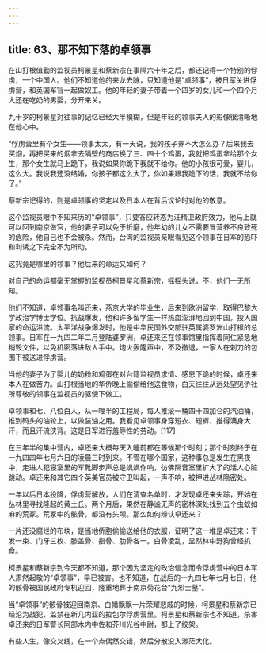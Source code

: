 ```yaml
---
---
---
```

title: 63、那不知下落的卓领事
---




在山打根值勤的监视员柯景星和蔡新宗在事隔六十年之后，都还记得一个特别的俘虏，一个中国人。他们不知道他的来龙去脉，只知道他是“卓领事”，被日军关进俘虏营，和英国军官一起做奴工。他的年轻的妻子带着一个四岁的女儿和一个四个月大还在吃奶的男婴，分开来关。

九十岁的柯景星对往事的记忆已经大半模糊，但是年轻的领事夫人的影像很清晰地在他心中。

“俘虏营里有个女生——领事太太，有一天说，我的孩子养不大怎么办？后来我去买烟，再把买来的烟拿去隔壁的商店换了三、四十个鸡蛋，我就把鸡蛋拿给那个女生，那个女生就马上跪下，我说如果你跪下我就不给你。他的小孩很可爱，婴儿，这么大。我说我还没结婚，你孩子都这么大了，你如果跟我跪下的话，我就不给你了。”

蔡新宗记得的，则是卓领事的坚定以及日本人在背后议论时对他的敬意。

这个监视员眼中不知来历的“卓领事”，只要答应转态为汪精卫政府效力，他马上就可以回到南京做官，他的妻子可以免于折磨，他年幼的儿女不需要冒营养不良致死的危险，他自己也不会被杀。然而，台湾的监视员亲眼看见这个领事在日军的恐吓和利诱之下完全不为所动。

这究竟是哪里的领事？他后来的命运又如何？

对自己的命运都毫无掌握的监视员柯景星和蔡新宗，摇摇头说，不，他们一无所知。

他们不知道，卓领事名叫还来，燕京大学的毕业生，后来到欧洲留学，取得巴黎大学政治学博士学位。抗战爆发，他和许多留学生一样热血澎湃地回到中国，投入国家的命运洪流。太平洋战争爆发时，他是中华民国外交部驻英属婆罗洲山打根的总领事。日军在一九四二年二月登陆婆罗洲，卓还来还在领事馆里指挥着同仁紧急地销毁文件，以免机密落进敌人手中。炮火轰隆声中，不及撤退，一家人在刺刀的包围下被送进俘虏营。

当他的妻子为了婴儿的奶粉和鸡蛋在对台籍监视员求情、感恩下跪的时候，卓还来本人在做苦力。山打根当地的华侨晚上偷偷给他送食物，白天往往从远处望见侨社所尊敬的领事在监视员的驱使下做工。

卓领事和七、八位白人，从一哩半的工程局，每人推滚一桶四十四加仑的汽油桶，推到码头的油轮上，以做装油之用。我看见卓领事身穿短衣、短裤，推得满身大汗，而且汗流浃背。这是日军进行羞辱性的劳动。[117]

在三年半的集中营内，卓还来大概每天入睡前都在等候那个时刻；那个时刻终于在一九四四年七月六日的凌晨三时到来。不管在哪个国家，这种事总是发生在黑夜中，走进人犯寝室里的军靴脚步声总是飒飒作响，彷佛隔音室里扩大了的活人心脏跳动。卓还来和其它四个英美官员被守卫叫起，一声不响，被押进丛林隐密处。

一年以后日本投降，俘虏营解放，人们在清查名单时，才发现卓还来失踪，开始在丛林里寻找隆起的黄土丘。两个月后，果然在静谧无声的密林深处找到五个虫蚁如麻的荒冢。荒冢中的骸骨，都没有头颅。那么如何辨认卓还来？

一片还没腐烂的布块，是当地侨胞偷偷送给他的衣服，证明了这一堆是卓还来：干发一束、门牙三枚、膝盖骨、指骨、肋骨各一。白骨凌乱，显然林中野狗曾经扒食。

柯景星和蔡新宗到今天都不知道，那个因为坚定的政治信念而令俘虏营中的日本军人肃然起敬的“卓领事”，早已被害。也不知道，在战后的一九四七年七月七日，他的骸骨被国民政府专机迎回，隆重地葬于南京菊花台“九烈士墓”。

当“卓领事”的骸骨被迎回南京、白幡飘飘一片荣耀悲戚的时候，柯景星和蔡新宗已经沦为战犯，监禁在新几内亚的拉包尔俘虏营里。柯景星和蔡新宗也不知道，杀害卓还来的日军警长阿部木内中佐和芥川光谷中尉，都上了绞架。

有些人生，像交叉线，在一个点偶然交错，然后分散没入渺茫大化。
